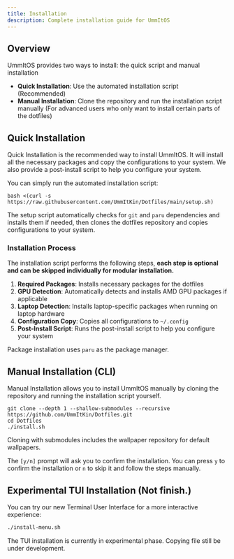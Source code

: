 ```yaml
---
title: Installation
description: Complete installation guide for UmmItOS
---
```


## Overview

UmmItOS provides two ways to install: the quick script and manual installation

- **Quick Installation**: Use the automated installation script (Recommended)
- **Manual Installation**: Clone the repository and run the installation script manually (For advanced users who only want to install certain parts of the dotfiles)

## Quick Installation

Quick Installation is the recommended way to install UmmItOS. It will install all the necessary packages and copy the configurations to your system. We also provide a post-install script to help you configure your system.

You can simply run the automated installation script:

```shell
bash <(curl -s https://raw.githubusercontent.com/UmmItKin/Dotfiles/main/setup.sh)
```

The setup script automatically checks for `git` and `paru` dependencies and installs them if needed, then clones the dotfiles repository and copies configurations to your system.

### Installation Process

The installation script performs the following steps, **each step is optional and can be skipped individually for modular installation.**

1. **Required Packages**: Installs necessary packages for the dotfiles
2. **GPU Detection**: Automatically detects and installs AMD GPU packages if applicable  
3. **Laptop Detection**: Installs laptop-specific packages when running on laptop hardware
4. **Configuration Copy**: Copies all configurations to `~/.config`
5. **Post-Install Script**: Runs the post-install script to help you configure your system

<Callout type="info">Package installation uses `paru` as the package manager.</Callout>

## Manual Installation (CLI)

Manual Installation allows you to install UmmItOS manually by cloning the repository and running the installation script yourself.

```shell
git clone --depth 1 --shallow-submodules --recursive https://github.com/UmmItKin/Dotfiles.git
cd Dotfiles
./install.sh
```

<Callout type="info">Cloning with submodules includes the wallpaper repository for default wallpapers.</Callout>

The `[y/n]` prompt will ask you to confirm the installation. You can press `y` to confirm the installation or `n` to skip it and follow the steps manually.

## Experimental TUI Installation (Not finish.)

You can try our new Terminal User Interface for a more interactive experience:

```bash
./install-menu.sh
```

<Callout type="warning">The TUI installation is currently in experimental phase. Copying file still be under development.</Callout>